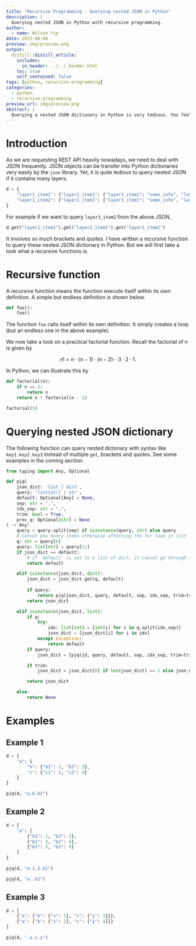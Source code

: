 ```yaml
---
title: "Recursive Programming - Querying nested JSON in Python"
description: |
  Querying nested JSON in Python with recursive programming.
author:
  - name: Wilson Yip
date: 2023-08-08
preview: img/preview.png
output:
  distill::distill_article:
    includes: 
      in_header: ../../_header.html
    toc: true
    self_contained: false
tags: [python, recursive-programming]
categories:
  - python
  - recursive-programming
preview_url: img/preview.png
abstract: |
  Querying a nested JSON dictionary in Python is very tedious. You feel the pain already when querying the second layer of dictionary. A recursive function is written to solve the problem.
---
```


# Introduction

As we are requesting REST API heavily nowadays, we need to deal with JSON frequently. JSON objects can be transfer into Python dictionaries very easily by the `json` library. Yet, it is quite tedious to query nested JSON if it contains many layers. 

```python
d = {
    "layer1_item1": {"layer2_item1": {"layer3_item1": "some_info", "layer3_item2": "another_info"}},
    "layer1_item2": {"layer2_item1": {"layer3_item1": "some_info", "layer3_item2": "another_info"}}
}
```

For example if we want to query `layer3_item2` from the above JSON, 

```python
d.get("layer1_item1").get("layer2_item1").get("layer3_item2")
```

It involves so much brackets and quotes. I have written a recursive function to query these nested JSON dictionary in Python. But we will first take a look what a recursive functions is. 

# Recursive function

A recursive function means the function execute itself within its own definition. A simple but endless definition is shown below.

```python
def foo():
    foo()
```

The function `foo` calls itself within its own definition. It simply creates a loop (but an endless one in the above example). 

We now take a look on a practical factorial function. Recall the factorial of $n$ is given by 

$$n! = n \cdot (n - 1) \cdot (n - 2) \cdots 3 \cdot 2 \cdot 1.$$

In Python, we can illustrate this by 

```python
def factorial(n):
    if n == 1:
        return n
    return n * factorial(n - 1)
```

```python
factorial(5)
```

# Querying nested JSON dictionary

The following function can query nested dictonary with syntax like `key1.key2.key3` instead of multiple `get`, brackets and quotes. See some examples in the coming section.

```python
from typing import Any, Optional

def pjq(
    json_dict: 'list | dict', 
    query: 'list[str] | str', 
    default: Optional[Any] = None, 
    sep: str = ".", 
    idx_sep: str = ",", 
    trim: bool = True, 
    prev_q: Optional[str] = None
) -> Any:
    query = query.split(sep) if isinstance(query, str) else query
    # Cannot pop query index otherwise affecting the for loop in list
    q: str = query[0]
    query: list[str] = query[1:]
    if json_dict == default:
        # If `default` is set to a list of dict, it cannot go through this
        return default

    elif isinstance(json_dict, dict):
        json_dict = json_dict.get(q, default)
        
        if query:
            return pjq(json_dict, query, default, sep, idx_sep, trim=trim, prev_q=q)
        return json_dict

    elif isinstance(json_dict, list):
        if q:
            try:
                idx: list[int] = [int(i) for i in q.split(idx_sep)]
                json_dict = [json_dict[i] for i in idx]
            except Exception:
                return default
        if query:
            json_dict = [pjq(jd, query, default, sep, idx_sep, trim=trim, prev_q=q) for jd in json_dict]

        if trim:
            json_dict = json_dict[0] if len(json_dict) == 1 else json_dict

        return json_dict

    else:
        return None 
```

# Examples

## Example 1

```python
d = {
    "a": {
        "b": {"b1": 1, "b2": 2},
        "c": {"c1": 3, "c2": 4}
    }
}
```

```python
pjq(d, "a.b.b2")
```

## Example 2

```python
d = {
    "a": [
        {"b1": 1, "b2": 2},
        {"b1": 3, "b2": 4},
        {"b1": 5, "b2": 6}
    ]
}
```

```python
pjq(d, "a.1,2.b2")
```


```python
pjq(d, "a..b2")
```


## Example 3

```python
d = [
    {"a": {"b": {"x": 1}, "c": {"y": 3}}},
    {"a": {"b": {"x": 2}, "c": {"y": 4}}}
]
```

```python
pjq(d, ".a.c.y")
```

